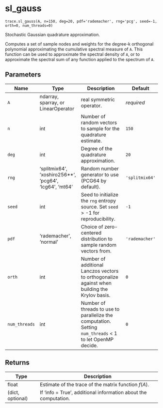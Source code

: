 # sl_gauss { #primate.trace.sl_gauss }

`trace.sl_gauss(A, n=150, deg=20, pdf='rademacher', rng='pcg', seed=-1, orth=0, num_threads=0)`

Stochastic Gaussian quadrature approximation.

Computes a set of sample nodes and weights for the degree-k orthogonal polynomial approximating the 
cumulative spectral measure of `A`. This function can be used to approximate the spectral density of `A`, 
or to approximate the spectral sum of any function applied to the spectrum of `A`.

## Parameters

| Name          | Type                                                   | Description                                                                                              | Default         |
|---------------|--------------------------------------------------------|----------------------------------------------------------------------------------------------------------|-----------------|
| `A`           | ndarray, sparray, or LinearOperator                    | real symmetric operator.                                                                                 | _required_      |
| `n`           | int                                                    | Number of random vectors to sample for the quadrature estimate.                                          | `150`           |
| `deg`         | int                                                    | Degree of the quadrature approximation.                                                                  | `20`            |
| `rng`         | 'splitmix64', 'xoshiro256**', 'pcg64', 'lcg64', 'mt64' | Random number generator to use (PCG64 by default).                                                       | ` 'splitmix64'` |
| `seed`        | int                                                    | Seed to initialize the `rng` entropy source. Set `seed` > -1 for reproducibility.                        | `-1`            |
| `pdf`         | 'rademacher', 'normal'                                 | Choice of zero-centered distribution to sample random vectors from.                                      | ` 'rademacher'` |
| `orth`        | int                                                    | Number of additional Lanczos vectors to orthogonalize against when building the Krylov basis.            | `0`             |
| `num_threads` | int                                                    | Number of threads to use to parallelize the computation. Setting `num_threads` < 1 to let OpenMP decide. | `0`             |

## Returns

| Type             | Description                                                     |
|------------------|-----------------------------------------------------------------|
| float            | Estimate of the trace of the matrix function $f(A)$.            |
| (dict, optional) | If 'info = True', additional information about the computation. |